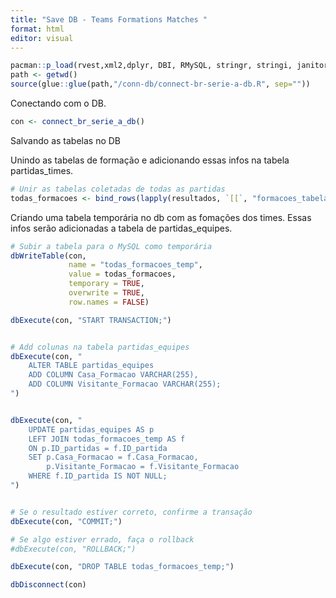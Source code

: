 ```yaml
---
title: "Save DB - Teams Formations Matches "
format: html
editor: visual
---
```


```r
pacman::p_load(rvest,xml2,dplyr, DBI, RMySQL, stringr, stringi, janitor, tidyr)
path <- getwd()
source(glue::glue(path,"/conn-db/connect-br-serie-a-db.R", sep=""))
```

Conectando com o DB.

```r
con <- connect_br_serie_a_db()
```

Salvando as tabelas no DB

Unindo as tabelas de formação e adicionando essas infos na tabela partidas_times.

```r
# Unir as tabelas coletadas de todas as partidas
todas_formacoes <- bind_rows(lapply(resultados, `[[`, "formacoes_tabela"))
```

Criando uma tabela temporária no db com as fomações dos times. Essas infos serão adicionadas a tabela de partidas_equipes.

```r
# Subir a tabela para o MySQL como temporária
dbWriteTable(con,
             name = "todas_formacoes_temp",
             value = todas_formacoes,
             temporary = TRUE, 
             overwrite = TRUE, 
             row.names = FALSE)
```

```r
dbExecute(con, "START TRANSACTION;")


# Add colunas na tabela partidas_equipes
dbExecute(con, "
    ALTER TABLE partidas_equipes 
    ADD COLUMN Casa_Formacao VARCHAR(255),
    ADD COLUMN Visitante_Formacao VARCHAR(255);
")


dbExecute(con, "
    UPDATE partidas_equipes AS p
    LEFT JOIN todas_formacoes_temp AS f
    ON p.ID_partidas = f.ID_partida
    SET p.Casa_Formacao = f.Casa_Formacao,
        p.Visitante_Formacao = f.Visitante_Formacao
    WHERE f.ID_partida IS NOT NULL;
")


# Se o resultado estiver correto, confirme a transação
dbExecute(con, "COMMIT;")

# Se algo estiver errado, faça o rollback
#dbExecute(con, "ROLLBACK;")
```

```r
dbExecute(con, "DROP TABLE todas_formacoes_temp;")

dbDisconnect(con)
```
